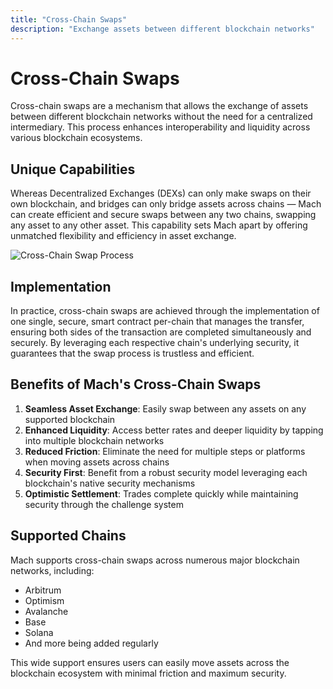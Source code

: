 ```yaml
---
title: "Cross-Chain Swaps"
description: "Exchange assets between different blockchain networks"
---
```


# Cross-Chain Swaps

Cross-chain swaps are a mechanism that allows the exchange of assets between different blockchain networks without the need for a centralized intermediary. This process enhances interoperability and liquidity across various blockchain ecosystems.

## Unique Capabilities

Whereas Decentralized Exchanges (DEXs) can only make swaps on their own blockchain, and bridges can only bridge assets across chains — Mach can create efficient and secure swaps between any two chains, swapping any asset to any other asset. This capability sets Mach apart by offering unmatched flexibility and efficiency in asset exchange.

![Cross-Chain Swap Process](/Schema7.png)

## Implementation

In practice, cross-chain swaps are achieved through the implementation of one single, secure, smart contract per-chain that manages the transfer, ensuring both sides of the transaction are completed simultaneously and securely. By leveraging each respective chain's underlying security, it guarantees that the swap process is trustless and efficient.

## Benefits of Mach's Cross-Chain Swaps

1. **Seamless Asset Exchange**: Easily swap between any assets on any supported blockchain
2. **Enhanced Liquidity**: Access better rates and deeper liquidity by tapping into multiple blockchain networks
3. **Reduced Friction**: Eliminate the need for multiple steps or platforms when moving assets across chains
4. **Security First**: Benefit from a robust security model leveraging each blockchain's native security mechanisms
5. **Optimistic Settlement**: Trades complete quickly while maintaining security through the challenge system

## Supported Chains

Mach supports cross-chain swaps across numerous major blockchain networks, including:

- Arbitrum
- Optimism
- Avalanche
- Base
- Solana
- And more being added regularly

This wide support ensures users can easily move assets across the blockchain ecosystem with minimal friction and maximum security.